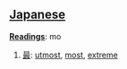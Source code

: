 == [[Japanese]] ==                                          

'''[[Reading]]s''': mo

# [[最]]: [[utmost]], [[most]], [[extreme]]